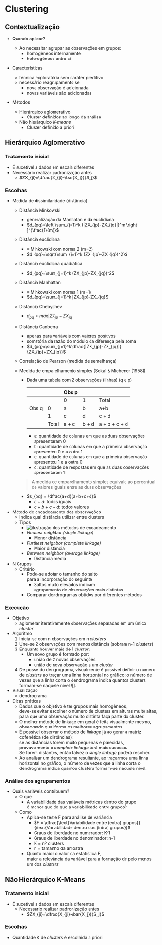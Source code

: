# Clustering

## Contextualização

- Quando aplicar?

    - Ao necessitar agrupar as observações em grupos:
        - homogêneos internamente
        - heterogêneos entre si

- Características
    - técnica exploratória sem caráter preditivo
    - necessário reagrupamento se
        - nova observação é adicionada
        - novas variáveis são adicionadas
- Métodos
    - Hierárquico aglomerativo
        - Cluster definidos ao longo da análise
    - Não hierárquico *K-means*
        - Cluster definido a priori

## Hierárquico Aglomerativo

### Tratamento inicial
- É sucetível a dados em escala diferentes
- Necessário realizar padronização antes
    - $ZX_{ji}=\dfrac{X_{ji}-\bar{X_j}}{S_j}$

### Escolhas
- Medida de dissimilaridade (distância)   
    - Distância Minkowski
        - generalização da Manhatan e da euclidiana
        - $d_{pq}=\left[\sum_{j=1}^k (|ZX_{jp}-ZX_{jq}|)^m \right ]^{\frac{1}{m}}$            
    - Distância euclidiana
        - $\equiv$ Minkowski com norma 2 (m=2)
        - $d_{pq}=\sqrt{\sum_{j=1}^k (ZX_{jp}-ZX_{jq})^2}$
    - Distância euclidiana quadrática
        - $d_{pq}=\sum_{j=1}^k (ZX_{jp}-ZX_{jq})^2$
    - Distância Manhattan
        - $\equiv$ Minkowski com norma 1 (m=1)
        - $d_{pq}=\sum_{j=1}^k |ZX_{jp}-ZX_{jq}$
    - Distância Chebychev
        - $d_{pq}=máx|ZX_{jp}-ZX_{jq}$
    - Distância Canberra
        - apenas para variáveis com valores positivos
        - somatória da razão do módulo da diferença pela soma
        - $d_{pq}=\sum_{j=1}^k\dfrac{|ZX_{jp}-ZX_{jq}|}{ZX_{jp}+ZX_{jq}}$
    - Correlação de Pearson (medida de semelhança)

    - Medida de emparelhamento simples (Sokal & Michener (1958))
        - Dada uma tabela com 2 observações (linhas) (q e p)      

            |       |       | Obs p |       |               |            
            |-------|-------|-------|-------|---------------|
            |       |       | 0     | 1     | Total         |
            | Obs q | 0     | a     | b     | a+b           |
            |       | 1     | c     | d     | c + d         |
            |       | Total | a + c | b + d | a + b + c + d |   
                    
            - a: quantidade de colunas em que as duas observações apresentaram 0
            - b: quantidade de colunas em que a primeira observação apresentou 0 e a outra 1
            - c: quantidade de colunas em que a primeira observação apresentou 1 e a outra 0
            - d: quantidade de respostas em que as duas observações apresentaram 1

        > A medida de emparelhamento simples equivale ao percentual de valores iguais entre as duas observações
        - $s_{pq} = \dfrac{a+d}{a+b+c+d}$
            - $a + d$: todos iguais
            - $a + b + c + d$: todos valores
       
- Método de encadeamento das observações
    - Indica qual distância utilizar entre clusters
    - Tipos            
        - ![ilustração dos métodos de encadeamento](img/mod1/linkage_methods.png)              
        - *Nearest neighbor (single linkage)*
            - Menor distância
        - *Furthest neighbor (complete linkage)*
            - Maior distância
        - *Between neighbor (average linkage)*
            - Distância média
- N Grupos
    - Critério         
        - Pode-se adotar o tamanho do salto <br> para a incorporação do seguinte
            - Saltos muito elevados indicam <br>agrupamento de observações mais distintas   
        - Comparar dendrogramas obtidos por diferentes métodos

### Execução
- Objetivo
    - aglomerar iterativamente observações separadas em um único *cluster*
- Algoritmo 
    1. Inicia-se com n observações em n *clusters*
    2. Une-se 2 observações com menos distância (sobram n-1 *clusters*)
    3. Enquanto houver mais de 1 *cluster*:
        - Um novo grupo é formado por:
            - união de 2 novas observações
            - união de nova observação a um *cluster*
    4. De posse do dengrograma, visualmente é possível definir o número de *clusters* ao traçar uma linha horizontal no gráfico: o número de vezes que a linha corta o dendrograma indica quantos clusters formam-se naquele nível ![].
- Visualização
    - dendrograma

- Dicas práticas
    - Dados que o objetivo é ter grupos mais homogêneos,<br> deve-se evitar escolher o número de clusters em alturas muito altas,<br> para que uma observação muito distinta faça parte do cluster.
    - O melhor método de linkage em geral é feita visualmente mesmo,<br> observando qual forma os melhores agrupamentos
    - É possível observar o método de *linkage* já ao gerar a matriz cofenética (de distâncias):<br> se as distâncias forem muito pequenas e parecidas, <br> provavelmente o *complete linkage* terá mais sucesso. <br>Se forem distantes, então talvez o *single linkage* poderá resolver.
    - Ao analisar um dendrograma resultante, ao traçarmos uma linha horizontal no gráfico, o número de vezes que a linha corta o dendrograma indica quantos clusters formam-se naquele nível.


### Análise dos agrupamentos
- Quais variáveis contribuem?
    - O que
        - A variabilidade das variáveis métricas dentro do grupo <br> é menor que  do que a variabilidade entre grupos?
    - Como
        - Aplica-se teste F para análise de variância
            - $F = \dfrac{\text{Variabilidade entre (extra) grupos}}{\text{Variabilidade dentro dos (intra) grupos}}$
            - Graus de liberdade no numerador: K-1
            - Graus de liberdade no denominador: n-1
            - K = nº clusters
            - n = tamanho da amostra
        - Quanto maior o valor da estatística F, <br> maior a relevância da variável para a formação de pelo menos um dos *clusters*

    
## Não Hierárquico K-Means

### Tratamento inicial
- É sucetível a dados em escala diferentes
    - Necessário realizar padronização antes
        - $ZX_{ji}=\dfrac{X_{ji}-\bar{X_j}}{S_j}$


### Escolhas

- Quantidade K de *clusters* é escolhida a priori
 